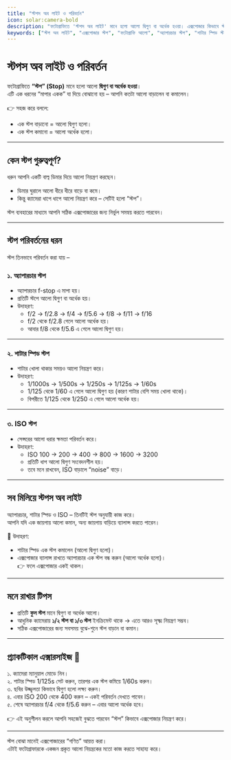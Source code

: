 ```yaml
---
title: "স্টপস অব লাইট ও পরিবর্তন"
icon: solar:camera-bold
description: "ফটোগ্রাফিতে 'স্টপস অব লাইট' মানে হলো আলো দ্বিগুণ বা অর্ধেক হওয়া। এক্সপোজার কিভাবে স্টপ দিয়ে নিয়ন্ত্রণ করা যায় তা জানুন।"
keywords: ["স্টপ অব লাইট", "এক্সপোজার স্টপ", "ফটোগ্রাফি আলো", "অ্যাপারচার স্টপ", "শাটার স্পিড স্টপ", "ISO স্টপ"]
---
```


# স্টপস অব লাইট ও পরিবর্তন  

ফটোগ্রাফিতে **“স্টপ” (Stop)** মানে হলো আলো **দ্বিগুণ বা অর্ধেক হওয়া**।  
এটি এক ধরনের “মাপার একক” যা দিয়ে বোঝানো হয় – আপনি কতটা আলো বাড়ালেন বা কমালেন।  

👉 সহজ করে বললে:  
- এক স্টপ বাড়ানো = আলো দ্বিগুণ হলো।  
- এক স্টপ কমানো = আলো অর্ধেক হলো।  

---

## কেন স্টপ গুরুত্বপূর্ণ?  

ধরুন আপনি একটি বাল্ব ডিমার দিয়ে আলো নিয়ন্ত্রণ করছেন।  
- ডিমার ঘুরালে আলো ধীরে ধীরে বাড়ে বা কমে।  
- কিন্তু ক্যামেরা ধাপে ধাপে আলো নিয়ন্ত্রণ করে – সেটিই হলো “স্টপ”।  

স্টপ ব্যবহারের মাধ্যমে আপনি সঠিক এক্সপোজারের জন্য নির্ভুল সমন্বয় করতে পারবেন।  

---

## স্টপ পরিবর্তনের ধরন  

স্টপ তিনভাবে পরিবর্তন করা যায় –  

### ১. অ্যাপারচার স্টপ  
- অ্যাপারচার f-stop এ মাপা হয়।  
- প্রতিটি স্টপে আলো দ্বিগুণ বা অর্ধেক হয়।  
- উদাহরণ:  
  - f/2 → f/2.8 → f/4 → f/5.6 → f/8 → f/11 → f/16  
  - f/2 থেকে f/2.8 গেলে আলো অর্ধেক হয়।  
  - আবার f/8 থেকে f/5.6 এ গেলে আলো দ্বিগুণ হয়।  

---

### ২. শাটার স্পিড স্টপ  
- শাটার খোলা থাকার সময়ও আলো নিয়ন্ত্রণ করে।  
- উদাহরণ:  
  - 1/1000s → 1/500s → 1/250s → 1/125s → 1/60s  
  - 1/125 থেকে 1/60 এ গেলে আলো দ্বিগুণ হয় (কারণ শাটার বেশি সময় খোলা থাকে)।  
  - বিপরীতে 1/125 থেকে 1/250 এ গেলে আলো অর্ধেক হয়।  

---

### ৩. ISO স্টপ  
- সেন্সরের আলো ধরার ক্ষমতা পরিবর্তন করে।  
- উদাহরণ:  
  - ISO 100 → 200 → 400 → 800 → 1600 → 3200  
  - প্রতিটি ধাপ আলো দ্বিগুণ সংবেদনশীল হয়।  
  - তবে মনে রাখবেন, ISO বাড়ালে “noise” বাড়ে।  

---

## সব মিলিয়ে স্টপস অব লাইট  

অ্যাপারচার, শাটার স্পিড ও ISO – তিনটিই স্টপ অনুযায়ী কাজ করে।  
আপনি যদি এক জায়গায় আলো কমান, অন্য জায়গায় বাড়িয়ে ব্যালান্স করতে পারেন।  

📸 উদাহরণ:  
- শাটার স্পিড এক স্টপ কমালেন (আলো দ্বিগুণ হলো)।  
- এক্সপোজার ব্যালান্স রাখতে অ্যাপারচার এক স্টপ বন্ধ করুন (আলো অর্ধেক হলো)।  
👉 ফলে এক্সপোজার একই থাকল।  

---

## মনে রাখার টিপস  

- প্রতিটি **ফুল স্টপ** মানে দ্বিগুণ বা অর্ধেক আলো।  
- আধুনিক ক্যামেরায় **১/২ স্টপ বা ১/৩ স্টপ** ইনক্রিমেন্ট থাকে → এতে আরও সূক্ষ্ম নিয়ন্ত্রণ সম্ভব।  
- সঠিক এক্সপোজারের জন্য সবসময় বুঝে-শুনে স্টপ বাড়ান বা কমান।  

---

## প্র্যাকটিকাল এক্সারসাইজ 🎯  

১. ক্যামেরা ম্যানুয়াল মোডে নিন।  
২. শাটার স্পিড 1/125s সেট করুন, তারপর এক স্টপ কমিয়ে 1/60s করুন।  
৩. ছবির উজ্জ্বলতা কিভাবে দ্বিগুণ হলো লক্ষ্য করুন।  
৪. এবার ISO 200 থেকে 400 করুন – একই পরিবর্তন দেখতে পাবেন।  
৫. শেষে অ্যাপারচার f/4 থেকে f/5.6 করুন – এবার আলো অর্ধেক হবে।  

👉 এই অনুশীলন করলে আপনি সহজেই বুঝতে পারবেন “স্টপ” কিভাবে এক্সপোজার নিয়ন্ত্রণ করে।  

---

স্টপ বোঝা মানেই এক্সপোজারের “গণিত” আয়ত্ত করা।  
এটাই ফটোগ্রাফারকে একজন প্রকৃত আলো নিয়ন্ত্রকের মতো কাজ করতে সাহায্য করে।